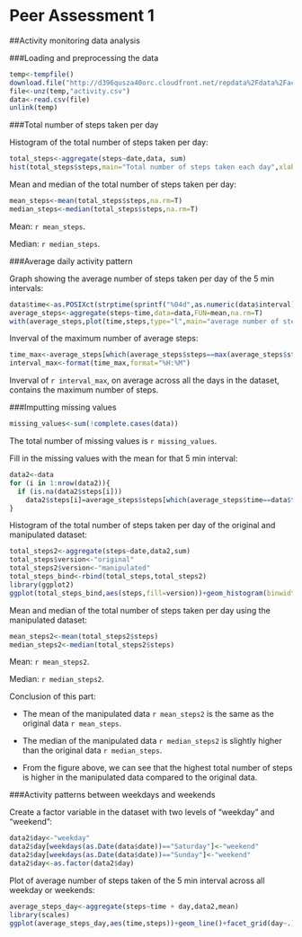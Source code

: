 Peer Assessment 1
=====================

##Activity monitoring data analysis

###Loading and preprocessing the data

```r
temp<-tempfile()
download.file("http://d396qusza40orc.cloudfront.net/repdata%2Fdata%2Factivity.zip",temp)
file<-unz(temp,"activity.csv")
data<-read.csv(file)
unlink(temp)
```

###Total number of steps taken per day

Histogram of the total number of steps taken per day:

```r
total_steps<-aggregate(steps~date,data, sum)
hist(total_steps$steps,main="Total number of steps taken each day",xlab="total steps each day")
```

Mean and median of the total number of steps taken per day:

```r
mean_steps<-mean(total_steps$steps,na.rm=T)
median_steps<-median(total_steps$steps,na.rm=T)
```

Mean: `r mean_steps`. 

Median: `r median_steps`. 

###Average daily activity pattern

Graph showing the average number of steps taken per day of the 5 min intervals:

```r
data$time<-as.POSIXct(strptime(sprintf("%04d",as.numeric(data$interval)),"%H%M"))
average_steps<-aggregate(steps~time,data=data,FUN=mean,na.rm=T)
with(average_steps,plot(time,steps,type="l",main="average number of steps taken of the 5 min interval",xlab="time of a day",ylab="average number of steps"))
```

Inverval of the maximum number of average steps:

```r
time_max<-average_steps[which(average_steps$steps==max(average_steps$steps)),1]
interval_max<-format(time_max,format="%H:%M")
```

Inverval of `r interval_max`, on average across all the days in the dataset, contains the maximum number of steps. 

###Imputting missing values

```r
missing_values<-sum(!complete.cases(data))
```

The total number of missing values is `r missing_values`. 

Fill in the missing values with the mean for that 5 min interval:

```r
data2<-data
for (i in 1:nrow(data2)){
  if (is.na(data2$steps[i]))
    data2$steps[i]=average_steps$steps[which(average_steps$time==data$time[i])]
}
```

Histogram of the total number of steps taken per day of the original and manipulated dataset:

```r
total_steps2<-aggregate(steps~date,data2,sum)
total_steps$version<-"original"
total_steps2$version<-"manipulated"
total_steps_bind<-rbind(total_steps,total_steps2)
library(ggplot2)
ggplot(total_steps_bind,aes(steps,fill=version))+geom_histogram(binwidth=5000,position="dodge",alpha=0.6)+labs(title="Total number of steps taken each day")+labs(x="total steps each day")+labs(y="total number of steps per day")
```

Mean and median of the total number of steps taken per day using the manipulated dataset:

```r
mean_steps2<-mean(total_steps2$steps)
median_steps2<-median(total_steps2$steps)
```

Mean: `r mean_steps2`. 

Median: `r median_steps2`. 

Conclusion of this part:

- The mean of the manipulated data `r mean_steps2` is the same as the original data `r mean_steps`. 

- The median of the manipulated data `r median_steps2` is slightly higher than the original data `r median_steps`. 

- From the figure above, we can see that the highest total number of steps is higher in the manipulated data compared to the original data. 

###Activity patterns between weekdays and weekends

Create a factor variable in the dataset with two levels of "weekday" and "weekend":

```r
data2$day<-"weekday"
data2$day[weekdays(as.Date(data$date))=="Saturday"]<-"weekend"
data2$day[weekdays(as.Date(data$date))=="Sunday"]<-"weekend"
data2$day<-as.factor(data2$day)
```

Plot of average number of steps taken of the 5 min interval across all weekday or weekends:

```r
average_steps_day<-aggregate(steps~time + day,data2,mean)
library(scales)
ggplot(average_steps_day,aes(time,steps))+geom_line()+facet_grid(day~.)+labs(y="number of steps")+scale_x_datetime(breaks = date_breaks("4 hours"),labels = date_format("%H:%M"))
```
